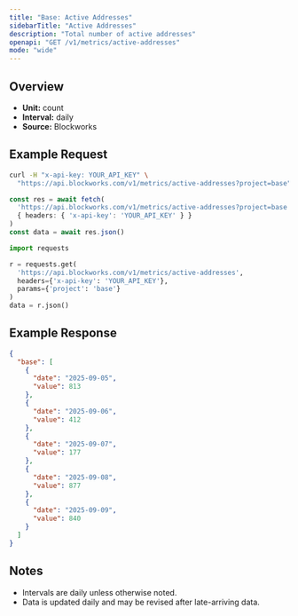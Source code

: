 ```yaml
---
title: "Base: Active Addresses"
sidebarTitle: "Active Addresses"
description: "Total number of active addresses"
openapi: "GET /v1/metrics/active-addresses"
mode: "wide"
---
```


## Overview

- **Unit:** count
- **Interval:** daily
- **Source:** Blockworks

## Example Request

<CodeGroup>

```bash cURL
curl -H "x-api-key: YOUR_API_KEY" \
  "https://api.blockworks.com/v1/metrics/active-addresses?project=base"
```

```typescript TypeScript
const res = await fetch(
  'https://api.blockworks.com/v1/metrics/active-addresses?project=base',
  { headers: { 'x-api-key': 'YOUR_API_KEY' } }
)
const data = await res.json()
```

```python Python
import requests

r = requests.get(
  'https://api.blockworks.com/v1/metrics/active-addresses',
  headers={'x-api-key': 'YOUR_API_KEY'},
  params={'project': 'base'}
)
data = r.json()
```

</CodeGroup>

## Example Response

```json
{
  "base": [
    {
      "date": "2025-09-05",
      "value": 813
    },
    {
      "date": "2025-09-06",
      "value": 412
    },
    {
      "date": "2025-09-07",
      "value": 177
    },
    {
      "date": "2025-09-08",
      "value": 877
    },
    {
      "date": "2025-09-09",
      "value": 840
    }
  ]
}
```

## Notes
- Intervals are daily unless otherwise noted.
- Data is updated daily and may be revised after late-arriving data.